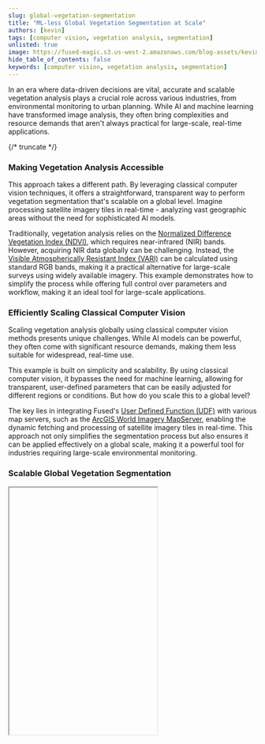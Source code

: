 ```yaml
---
slug: global-vegetation-segmentation
title: "ML-less Global Vegetation Segmentation at Scale"
authors: [kevin]
tags: [computer vision, vegetation analysis, segmentation]
unlisted: true
image: https://fused-magic.s3.us-west-2.amazonaws.com/blog-assets/kevin-app.png
hide_table_of_contents: false
keywords: [computer vision, vegetation analysis, segmentation]
---
```




<ReactPlayer className="video__player" playing={true} muted={true} controls height="100%" url="https://fused-magic.s3.us-west-2.amazonaws.com/blog-assets/kevin-demo.mp4" width="100%" />


In an era where data-driven decisions are vital, accurate and scalable vegetation analysis plays a crucial role across various industries, from environmental monitoring to urban planning. While AI and machine learning have transformed image analysis, they often bring complexities and resource demands that aren't always practical for large-scale, real-time applications.

{/* truncate */}

### **Making Vegetation Analysis Accessible**

This approach takes a different path. By leveraging classical computer vision techniques, it offers a straightforward, transparent way to perform vegetation segmentation that's scalable on a global level. Imagine processing satellite imagery tiles in real-time - analyzing vast geographic areas without the need for sophisticated AI models.

Traditionally, vegetation analysis relies on the [Normalized Difference Vegetation Index (NDVI)](https://gisgeography.com/ndvi-normalized-difference-vegetation-index/), which requires near-infrared (NIR) bands. However, acquiring NIR data globally can be challenging. Instead, the [Visible Atmospherically Resistant Index (VARI)](https://space4water.org/space/visible-atmospherically-resistant-index-vari) can be calculated using standard RGB bands, making it a practical alternative for large-scale surveys using widely available imagery. This example demonstrates how to simplify the process while offering full control over parameters and workflow, making it an ideal tool for large-scale applications.


### **Efficiently Scaling Classical Computer Vision**


Scaling vegetation analysis globally using classical computer vision methods presents unique challenges. While AI models can be powerful, they often come with significant resource demands, making them less suitable for widespread, real-time use.

This example is built on simplicity and scalability. By using classical computer vision, it bypasses the need for machine learning, allowing for transparent, user-defined parameters that can be easily adjusted for different regions or conditions. But how do you scale this to a global level?

The key lies in integrating Fused's [User Defined Function (UDF)](https://docs.fused.io/core-concepts/why/) with various map servers, such as the [ArcGIS World Imagery MapServer](https://www.arcgis.com/home/item.html?id=10df2279f9684e4a9f6a7f08febac2a9), enabling the dynamic fetching and processing of satellite imagery tiles in real-time. This approach not only simplifies the segmentation process but also ensures it can be applied effectively on a global scale, making it a powerful tool for industries requiring large-scale environmental monitoring.



### **Scalable Global Vegetation Segmentation**




<Iframe
  id="veg-segmentation-app"
  code={CODE}
  url = "https://staging.fused.io/workbench#app/s/i/fsh_2YDT4gAuNEasD4CWu6Mave"
  height="500px"
/>


The UDF is designed to perform classical computer vision-based vegetation segmentation at a global scale, using satellite imagery tiles fetched from various map servers, such as the ArcGIS World Imagery MapServer. Here’s how it works:

**How It Works**:
1. **Input Parameters**: Users select their preferred vegetation index (such as VARI), and set threshold limits for segmentation.
2. **Vegetation Index Calculation**: The UDF extracts the necessary spectral bands and computes the vegetation index.
3. **Ground Sampling Distance (GSD) Calculation**: Using the zoom level, the UDF calculates the GSD, which determines the spatial resolution of the imagery.
4. **Segmentation and Processing**: The UDF applies thresholding, Gaussian smoothing, and morphological operations to refine the vegetation mask, allowing for precise identification of vegetation areas.

This combined approach ensures the UDF remains simple, flexible, and scalable, making it ideal for applications requiring extensive geographic coverage with transparent, easily adjustable processing steps. It's a powerful tool for global vegetation analysis, offering real-time insights across diverse regions without relying on complex machine learning models.


### **The Power of Simplicity**

Fused's serverless infrastructure empowers this UDF by delivering the computational power necessary for large-scale data processing, all without the hassle of managing servers or resources. By combining classical computer vision techniques with scalable cloud infrastructure, this solution supports real-time, global vegetation analysis. It's particularly suited for applications requiring extensive geographic coverage with transparent, easily adjustable processing steps. 

This UDF offers a powerful solution for vegetation analysis, providing simplicity, transparency, and broad applicability on a global scale:

- **Global Scale, No AI Needed**: This UDF uses classical computer vision techniques that easily scale across vast geographic areas, enabling large-scale vegetation analysis without machine learning models.

- **Transparency and Efficiency**: The workflow is fully transparent, allowing for easy understanding and adjustment of each step, making the method cost-effective and straightforward to implement.

- **Broad Applicability**: Applicable globally using various satellite imagery sources, such as the ArcGIS World Imagery MapServer, this UDF is ideal for industries requiring extensive environmental monitoring, enabling real-time insights across diverse regions for informed decision-making.





### **Bringing the UDF to Life**



The scalability and simplicity of this UDF make it a versatile tool for a wide range of global applications:



- **Global Environmental Monitoring**: The UDF can be used to monitor vegetation health and changes on a global scale, helping organizations track deforestation, reforestation, and land degradation in near real-time.



- **Forestry Management**: This UDF is particularly useful for forestry applications, enabling large-scale monitoring of forest health, identifying vegetation stress, and detecting dead or dying trees. It helps forestry managers detect early signs of disease, pests, or environmental stressors, supporting conservation, reforestation, and sustainable forest management efforts.



- **Urban Planning and Green Space Management**: City planners can apply this UDF to monitor and manage urban green spaces, ensuring sustainable urban development and maintaining the ecological balance within cities.



- **Agriculture**: Farmers and agricultural agencies can use the UDF to assess crop health over large areas, enabling efficient resource allocation and early detection of potential issues like drought or disease.



This classical computer vision approach, combined with the flexibility to use various map servers like the ArcGIS World Imagery MapServer, allows for precise, scalable analysis across diverse landscapes, supporting informed decision-making in various industries.



### **Empowering Global Analysis with Simple Tools**



This UDF demonstrates the power of classical computer vision methods for vegetation analysis, especially when scaled globally. By integrating with map servers, users can efficiently monitor forest health, identify stressed or dead vegetation, and manage urban green spaces—all without the complexity of machine learning models.



The transparency and scalability of this approach make it accessible to a wide range of users, from environmental scientists to city planners, enabling effective resource management and informed decision-making on a global scale.
